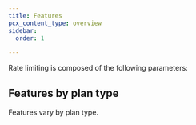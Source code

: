 ```yaml
---
title: Features
pcx_content_type: overview
sidebar:
  order: 1

---
```



Rate limiting is composed of the following parameters:

<Render file="rate-limiting-rule-parameters" product="waf" />

## Features by plan type

Features vary by plan type.

<Render file="rate-limiting-availability-by-plan" product="waf" />
